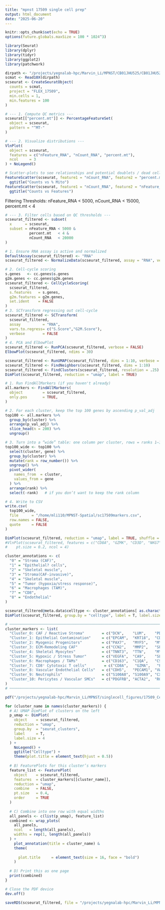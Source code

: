 ```yaml
---
title: "mpnst 17509 single cell prep"
output: html_document
date: "2025-06-20"
---
```

```r
knitr::opts_chunk$set(echo = TRUE)
options(future.globals.maxSize = 100 * 1024^3)
```

```r
library(Seurat)
library(dplyr)
library(tidyr)
library(ggplot2)
library(patchwork)
```

```r
dirpath <- "/projects/yegnalab-hpc/Marvin_Li/MPNST/CB01JHU525/CB01JHU525_000_analysis/cellranger/FLEX_17509/outs/per_sample_outs/FLEX_17509/count/sample_filtered_feature_bc_matrix/"
scmat <- Read10X(dirpath)
scseurat <- CreateSeuratObject(
  counts = scmat,
  project = "FLEX_17509",
  min.cells = 1,
  min.features = 100
)
```

```r
# --- 1. Compute QC metrics ---
scseurat[["percent.mt"]] <- PercentageFeatureSet(
  object = scseurat,
  pattern = "^MT-"
)

# --- 2. Visualize distributions ---
VlnPlot(
  object = scseurat,
  features = c("nFeature_RNA", "nCount_RNA", "percent.mt"),
  ncol     = 3
) + NoLegend()

# Scatter‐plots to see relationships and potential doublets / dead cells
FeatureScatter(scseurat, feature1 = "nCount_RNA", feature2 = "percent.mt") +
  ggtitle("Counts vs % Mito")
FeatureScatter(scseurat, feature1 = "nCount_RNA", feature2 = "nFeature_RNA") +
  ggtitle("Counts vs Features")
```



Filtering Thresholds: nFeature_RNA < 5000, nCount_RNA < 15000, percent.mt < 4
```r
# --- 3. Filter cells based on QC thresholds ---
scseurat_filtered <- subset(
  x      = scseurat,
  subset = nFeature_RNA < 5000 & 
           percent.mt   < 4 &
           nCount_RNA   < 20000
)
```

```r
# 1. Ensure RNA assay is active and normalized
DefaultAssay(scseurat_filtered) <- "RNA"
scseurat_filtered <- NormalizeData(scseurat_filtered, assay = "RNA", verbose = FALSE)

# 2. Cell-cycle scoring
s.genes   <- cc.genes$s.genes
g2m.genes <- cc.genes$g2m.genes
scseurat_filtered <- CellCycleScoring(
  scseurat_filtered,
  s.features   = s.genes,
  g2m.features = g2m.genes,
  set.ident    = FALSE
)
# 3. SCTransform regressing out cell-cycle
scseurat_filtered <- SCTransform(
  scseurat_filtered,
  assay          = "RNA",
  vars.to.regress= c("S.Score","G2M.Score"),
  verbose        = FALSE
)
# 4. PCA and ElbowPlot
scseurat_filtered <- RunPCA(scseurat_filtered, verbose = FALSE)
ElbowPlot(scseurat_filtered, ndims = 30)

```


```r
scseurat_filtered <- RunUMAP(scseurat_filtered, dims = 1:10, verbose = FALSE)
scseurat_filtered <- FindNeighbors(scseurat_filtered, dims = 1:10)
scseurat_filtered <- FindClusters(scseurat_filtered, resolution = .25)
DimPlot(scseurat_filtered, reduction = "umap", label = TRUE)
```

```r
# 1. Run FindAllMarkers (if you haven't already)
all.markers <- FindAllMarkers(
  object         = scseurat_filtered,
  only.pos       = TRUE,
)

# 2. For each cluster, keep the top 100 genes by ascending p_val_adj
top100 <- all.markers %>%
  group_by(cluster) %>%
  arrange(p_val_adj) %>%
  slice_head(n = 200) %>%
  ungroup()

# 3. Turn into a “wide” table: one column per cluster, rows = ranks 1–100
top100_wide <- top100 %>%
  select(cluster, gene) %>%
  group_by(cluster) %>%
  mutate(rank = row_number()) %>%
  ungroup() %>%
  pivot_wider(
    names_from  = cluster,
    values_from = gene
  ) %>%
  arrange(rank) %>%
  select(-rank)   # if you don’t want to keep the rank column

# 4. Write to CSV
write.csv(
  top100_wide,
  file      = "/home/mli110/MPNST-Spatial/sc17509markers.csv",
  row.names = FALSE,
  quote     = FALSE
)
```

```r
DimPlot(scseurat_filtered, reduction = "umap", label = TRUE, shuffle = T)
#VlnPlot(scseurat_filtered, features = c("CD8A", "GZMK", "CD3D", "NKG7", "NCAM1", "TYROBP", "FCGR3A", "CD4", "CLEC10A", "CLEC9A", #"CD74", "CD163"),
#    pt.size = 0.2, ncol = 4)

```

```r
cluster_annotations <- c(
  "0" = "Stroma (CAF)",
  "1" = "Epithelial? cells",
  "2" = "Skeletal muscle",
  "3" = "Stroma(CAF-invasive)",
  "4" = "Skeletal muscle",
  "5" = "Tumor (hypoxia/stress response)",
  "6" = "Macrophages (TAM)",
  "7" = "CD8",
  "8" = "Endothelial"
)

scseurat_filtered@meta.data$celltype <- cluster_annotations[ as.character(scseurat_filtered@meta.data$seurat_clusters) ]
DimPlot(scseurat_filtered, group.by = "celltype", label = T, label.size = 3, repel = T)
```

```r
# ─────────────────────────────────────────────────────────────────────────────
cluster_markers <- list(
  "Cluster_0: CAF / Reactive Stroma"        = c("DCN",    "LUM",    "PDGFRA"),
  "Cluster_1: Epithelial Contamination"     = c("EPCAM",  "KRT18",  "CDH1"),
  "Cluster_2: Myogenic Progenitors"         = c("PAX7",   "MYF5",   "MYOD1"),
  "Cluster_3: ECM-Remodeling CAF"           = c("CCN2",   "MMP2",   "SPARC"),
  "Cluster_4: Skeletal Myocytes"            = c("TNNT3",  "TTN",    "MYOG"),
  "Cluster_5: Hypoxic / Stress Tumor"       = c("VEGFA",  "CA9",    "SLC2A1"),
  "Cluster_6: Macrophages / TAMs"           = c("CD163",  "C1QA",   "CSF1R"),
  "Cluster_7: CD8⁺ Cytotoxic T cells"        = c("CD8A",   "GZMA",   "PRF1"),
  "Cluster_8: Vascular Endothelial Cells"   = c("CDH5",   "PECAM1", "VWF"),
  "Cluster_9: Neutrophils"                  = c("S100A8", "S100A9", "CXCR2"),
  "Cluster_10: Pericytes / Vascular SMCs"   = c("PDGFRB", "ACTA2",  "RGS5")
)
# ─────────────────────────────────────────────────────────────────────────────

pdf("/projects/yegnalab-hpc/Marvin_Li/MPNST/singlecell_figures/17509_Celltype_FeaturePlots.pdf", width = 20, height = 6)

for (cluster_name in names(cluster_markers)) {
  # A) UMAP DimPlot of clusters on the left
  p_umap <- DimPlot(
    object    = scseurat_filtered,
    reduction = "umap",
    group.by  = "seurat_clusters",
    label     = T,
    label.size = 4
  ) +
    NoLegend() +
    ggtitle("Celltype") +
    theme(plot.title = element_text(hjust = 0.5))
  
  # B) FeaturePlots for this cluster’s markers
  feature_list <- FeaturePlot(
    object    = scseurat_filtered,
    features  = cluster_markers[[cluster_name]],
    reduction = "umap",
    combine   = FALSE,
    pt.size   = 0.4,
    order     = TRUE
  )
  
  # C) Combine into one row with equal widths
  all_panels <- c(list(p_umap), feature_list)
  combined <- wrap_plots(
    all_panels,
    ncol   = length(all_panels),
    widths = rep(1, length(all_panels))
  ) +
    plot_annotation(title = cluster_name) &
    theme(
      
      plot.title     = element_text(size = 16, face = "bold")
    )
  
  # D) Print this as one page
  print(combined)
}

# Close the PDF device
dev.off()
```

```r
saveRDS(scseurat_filtered, file = "/projects/yegnalab-hpc/Marvin_Li/MPNST/MPNST singlecell rds objects/filtered_17509.RDS")
```